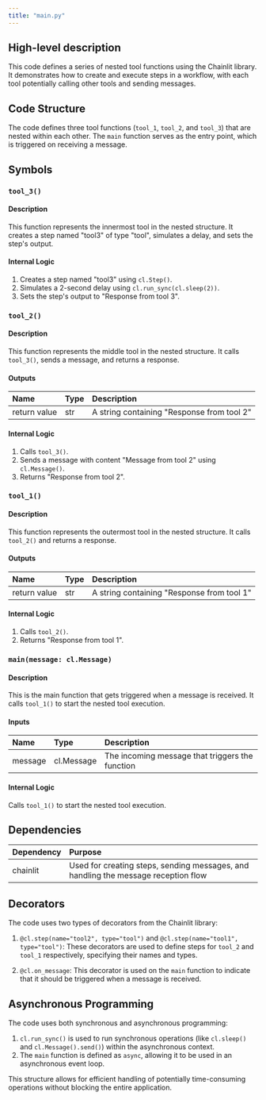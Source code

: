 ```yaml
---
title: "main.py"
---
```


## High-level description
This code defines a series of nested tool functions using the Chainlit library. It demonstrates how to create and execute steps in a workflow, with each tool potentially calling other tools and sending messages.

## Code Structure
The code defines three tool functions (`tool_1`, `tool_2`, and `tool_3`) that are nested within each other. The `main` function serves as the entry point, which is triggered on receiving a message.

## Symbols

### `tool_3()`
#### Description
This function represents the innermost tool in the nested structure. It creates a step named "tool3" of type "tool", simulates a delay, and sets the step's output.

#### Internal Logic
1. Creates a step named "tool3" using `cl.Step()`.
2. Simulates a 2-second delay using `cl.run_sync(cl.sleep(2))`.
3. Sets the step's output to "Response from tool 3".

### `tool_2()`
#### Description
This function represents the middle tool in the nested structure. It calls `tool_3()`, sends a message, and returns a response.

#### Outputs
| Name | Type | Description |
|:-----|:-----|:------------|
| return value | str | A string containing "Response from tool 2" |

#### Internal Logic
1. Calls `tool_3()`.
2. Sends a message with content "Message from tool 2" using `cl.Message()`.
3. Returns "Response from tool 2".

### `tool_1()`
#### Description
This function represents the outermost tool in the nested structure. It calls `tool_2()` and returns a response.

#### Outputs
| Name | Type | Description |
|:-----|:-----|:------------|
| return value | str | A string containing "Response from tool 1" |

#### Internal Logic
1. Calls `tool_2()`.
2. Returns "Response from tool 1".

### `main(message: cl.Message)`
#### Description
This is the main function that gets triggered when a message is received. It calls `tool_1()` to start the nested tool execution.

#### Inputs
| Name | Type | Description |
|:-----|:-----|:------------|
| message | cl.Message | The incoming message that triggers the function |

#### Internal Logic
Calls `tool_1()` to start the nested tool execution.

## Dependencies
| Dependency | Purpose |
|:-----------|:--------|
| chainlit | Used for creating steps, sending messages, and handling the message reception flow |

## Decorators
The code uses two types of decorators from the Chainlit library:

1. `@cl.step(name="tool2", type="tool")` and `@cl.step(name="tool1", type="tool")`: These decorators are used to define steps for `tool_2` and `tool_1` respectively, specifying their names and types.

2. `@cl.on_message`: This decorator is used on the `main` function to indicate that it should be triggered when a message is received.

## Asynchronous Programming
The code uses both synchronous and asynchronous programming:

1. `cl.run_sync()` is used to run synchronous operations (like `cl.sleep()` and `cl.Message().send()`) within the asynchronous context.
2. The `main` function is defined as `async`, allowing it to be used in an asynchronous event loop.

This structure allows for efficient handling of potentially time-consuming operations without blocking the entire application.
